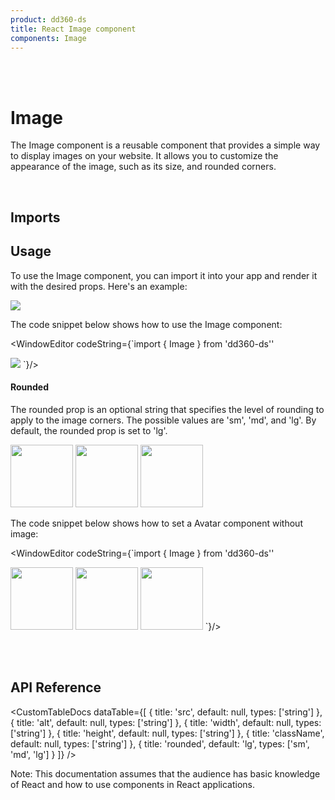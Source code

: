```yaml
---
product: dd360-ds
title: React Image component
components: Image
---
```


<br />
<br />

# <span name="floating-nav">Image</span>

The Image component is a reusable component that provides a simple way to
display images on your website. It allows you to customize the appearance of the
image, such as its size, and rounded corners.

<br />

## <span name="floating-nav">Imports</span>

<WindowEditor codeString="import { Image } from 'dd360-ds'" />

## <span name="floating-nav">Usage</span>

To use the Image component, you can import it into your app and render it with
the desired props. Here's an example:

<ContainerComponentDoc>
  <Image src="https://picsum.photos/200/300?grayscale" />
</ContainerComponentDoc>

The code snippet below shows how to use the Image component:

<WindowEditor
    codeString={`import { Image } from 'dd360-ds''

<Image src="https://picsum.photos/200/300?grayscale" />
`}/>

<br />

#### <span name="floating-nav">Rounded</span>

The rounded prop is an optional string that specifies the level of rounding to
apply to the image corners. The possible values are 'sm', 'md', and 'lg'. By
default, the rounded prop is set to 'lg'.

<ContainerComponentDoc className="flex gap-2">
  <Image
    src="https://picsum.photos/100?grayscale"
    width="100px"
    height="100px"
    rounded="sm"
  />
  <Image
    src="https://picsum.photos/100?grayscale"
    width="100px"
    height="100px"
    rounded="md"
  />
  <Image
    src="https://picsum.photos/100?grayscale"
    width="100px"
    height="100px"
    rounded="lg"
  />
</ContainerComponentDoc>

The code snippet below shows how to set a Avatar component without image:

<WindowEditor
    codeString={`import { Image } from 'dd360-ds''

<Image
  src="https://picsum.photos/100?grayscale"
  width="100px"
  height="100px"
  rounded="sm"
/>
<Image
  src="https://picsum.photos/100?grayscale"
  width="100px"
  height="100px"
  rounded="md"
/>
<Image
  src="https://picsum.photos/100?grayscale"
  width="100px"
  height="100px"
  rounded="lg"
/>
`}/>

<br />
<br />

## <span name="floating-nav">API Reference</span>

<CustomTableDocs
  dataTable={[
    { title: 'src', default: null, types: ['string'] },
    { title: 'alt', default: null, types: ['string'] },
    { title: 'width', default: null, types: ['string'] },
    { title: 'height', default: null, types: ['string'] },
    { title: 'className', default: null, types: ['string'] },
    { title: 'rounded', default: 'lg', types: ['sm', 'md', 'lg'] }
  ]}
/>

Note: This documentation assumes that the audience has basic knowledge of React
and how to use components in React applications.
